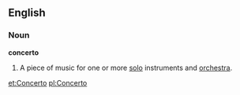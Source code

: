 ==English==
===Noun===
'''concerto'''

#A piece of music for one or more [[solo]] instruments and [[orchestra]].

[[et:Concerto]]
[[pl:Concerto]]